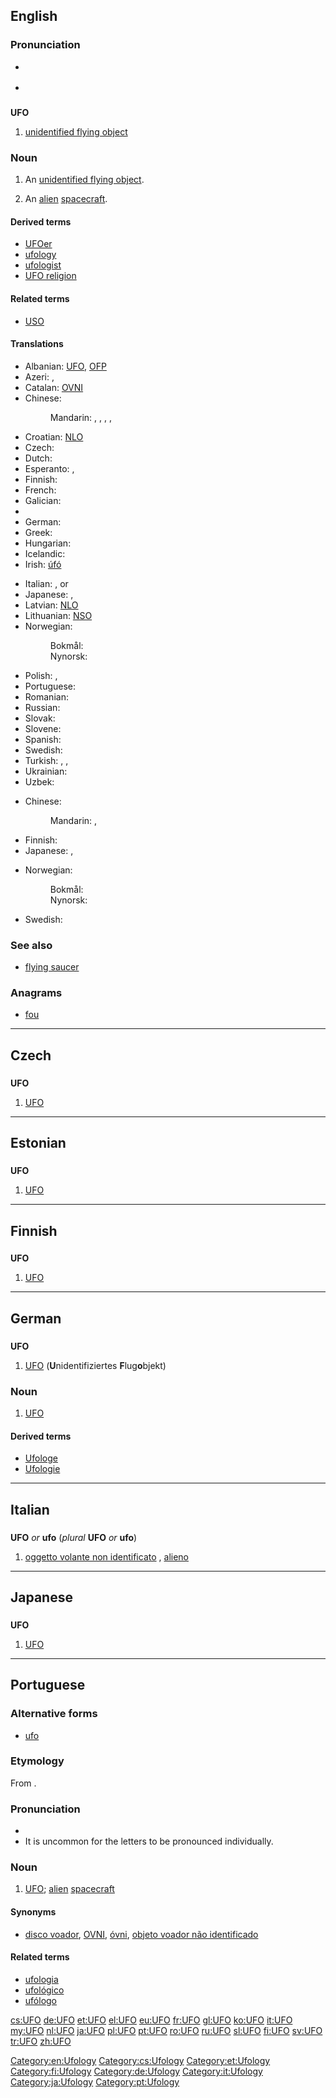 {{also|ufo}}
==English==

===Pronunciation===
* {{a|UK}} {{IPA|/ju ɛf ˈəʊ/}}
* {{a|US}} {{IPA|/ju ɛf ˈoʊ/}}

==={{initialism}}===
'''UFO'''

# [[unidentified flying object]]

===Noun===
{{en-noun}}

# An [[unidentified flying object]].
# {{informal}} An [[alien]] [[spacecraft]].

====Derived terms====
* [[UFOer]]
* [[ufology]]
* [[ufologist]]
* [[UFO religion]]

====Related terms====
* [[USO]]

====Translations====
{{trans-top|an unidentified flying object}}
* Albanian: [[UFO]], [[OFP]]
* Azeri: {{t-|az|NUO}}, {{t-|az|UFO}}
* Catalan: [[OVNI]]
* Chinese:
*: Mandarin: {{t|cmn|不明飛行物|sc=Hani}}, {{t|cmn|不明飞行物|tr=bùmíng fēixíngwù|sc=Hani}}, {{t|cmn|飛碟|sc=Hani}}, {{t|cmn|飞碟|tr=fēidié|sc=Hani}}, {{t-|cmn|幽浮|tr=yōufú|sc=Hani}}
* Croatian: [[NLO]]
* Czech: {{t+|cs|UFO|n}}
* Dutch: {{t+|nl|ufo|m}}
* Esperanto: {{t-|eo|NIFO}}, {{t+|eo|nifo}}
* Finnish: {{t+|fi|UFO}}
* French: {{t+|fr|OVNI|m}}
* Galician: {{t+|gl|ovni|m}}
* {{trreq|Georgian}}
* German: {{t+|de|UFO|n}}
* Greek: {{t+|el|ΑΤΙΑ}}
* Hungarian: {{t-|hu|UFO}}
* Icelandic: {{t-|is|FFH}}
* Irish: [[úfó]]
{{trans-mid}}
* Italian: {{t+|it|UFO|m}}, {{t-|it|ufo|m}} or {{t+|it|OVNI}}
* Japanese: {{t+|ja|UFO|tr=Yūfō}}, {{t-|ja|未確認飛行物体|tr=[[みかくにんひこうぶったい]], mikakunin hikō buttai}}
* Latvian: [[NLO]]
* Lithuanian: [[NSO]]
* Norwegian:
*: Bokmål: {{t-|nb|ufo|m}}
*: Nynorsk: {{t-|nn|ufo|m}}
* Polish: {{t-|pl|NOL|m}}, {{t+|pl|UFO|n}}
* Portuguese: {{t+|pt|OVNI}}
* Romanian: {{t+|ro|OZN}}
* Russian: {{t+|ru|НЛО}}
* Slovak: {{t-|sk|UFO}}
* Slovene: {{t+|sl|NLP}}
* Spanish: {{t-|es|OVNI}}
* Swedish: {{t+|sv|ufo|n}}
* Turkish: {{t+|tr|UFO}}, {{t-|tr|ufo}}, {{t+|tr|uçan daire}}
* Ukrainian: {{t-|uk|НЛО}}
* Uzbek: {{t-|uz|NUJ}}
{{trans-bottom}}

{{trans-top|alien spacecraft}}
* Chinese:
*: Mandarin: {{t|cmn|飛碟|sc=Hani}}, {{t|cmn|飞碟|tr=fēidié|sc=Hani}}
* Finnish: {{t+|fi|ufo}}
* Japanese: {{t+|ja|UFO|tr=Yūfō}}, {{t+|ja|宇宙船|tr=uchūsen}}
{{trans-mid}}
* Norwegian:
*: Bokmål: {{t-|nb|ufo|m}}
*: Nynorsk: {{t-|nn|ufo|m}}
* Swedish: {{t+|sv|ufo|n}}
{{trans-bottom}}

===See also===
* [[flying saucer]]

===Anagrams===
* [[fou#English|fou]]

[[Category:en:Ufology]]

----

==Czech==

==={{initialism|Czech}}===
'''UFO'''

# [[#English|UFO]]

[[Category:cs:Ufology]]

----

==Estonian==

==={{initialism|Estonian}}===
'''UFO'''

# [[#English|UFO]]

[[Category:et:Ufology]]

----

==Finnish==

==={{initialism|Finnish}}===
'''UFO'''

# [[#English|UFO]] {{qualifier|unidentified flying object}}

[[Category:fi:Ufology]]

----

==German==

==={{initialism|German}}===
'''UFO'''

# [[#English|UFO]] ('''U'''nidentifiziertes '''F'''lug'''o'''bjekt)

===Noun===
{{de-noun|g=n|UFOs|UFOs}}

# [[#English|UFO]]

====Derived terms====
* [[Ufologe]] {{m}}
* [[Ufologie]] {{f}}

[[Category:de:Ufology]]

----

==Italian==

==={{initialism|Italian}}===
'''UFO''' ''or'' '''ufo''' (''plural'' '''UFO''' ''or'' '''ufo''')

# [[oggetto volante non identificato]] {{m}}, [[alieno]] {{m}}

[[Category:it:Ufology]]

----

==Japanese==

==={{initialism|Japanese}}===
'''UFO'''

# [[#English|UFO]]

[[Category:ja:Ufology]]

----

==Portuguese==

===Alternative forms===
* [[ufo]]

===Etymology===
From {{etyl|en|pt}} {{term|UFO|lang=en}}.

===Pronunciation===
* {{IPA|/ˈu.fo/|lang=pt}}
* It is uncommon for the letters to be pronounced individually.

===Noun===
{{pt-noun|m|s}}

# [[#English|UFO]]; [[alien]] [[spacecraft]]

====Synonyms====
* [[disco voador]], [[OVNI]], [[óvni]], [[objeto voador não identificado]]

====Related terms====
* [[ufologia]]
* [[ufológico]]
* [[ufólogo]]

[[Category:pt:Ufology]]

[[cs:UFO]]
[[de:UFO]]
[[et:UFO]]
[[el:UFO]]
[[eu:UFO]]
[[fr:UFO]]
[[gl:UFO]]
[[ko:UFO]]
[[it:UFO]]
[[my:UFO]]
[[nl:UFO]]
[[ja:UFO]]
[[pl:UFO]]
[[pt:UFO]]
[[ro:UFO]]
[[ru:UFO]]
[[sl:UFO]]
[[fi:UFO]]
[[sv:UFO]]
[[tr:UFO]]
[[zh:UFO]]